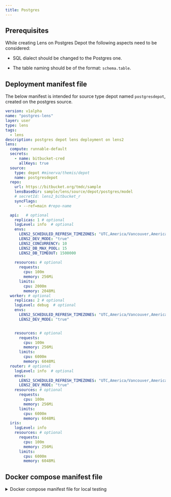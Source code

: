 ```yaml
---
title: Postgres
---
```


## Prerequisites

While creating Lens on Postgres Depot the following aspects need to be considered:

* SQL dialect should be changed to the Postgres one.

* The table naming should be of the format: `schema.table`.

## Deployment manifest file

The below manifest is intended for source type depot named `postgresdepot`, created on the postgres source.

```yaml
version: v1alpha
name: "postgres-lens"
layer: user
type: lens
tags:
  - lens
description: postgres depot lens deployment on lens2
lens:
  compute: runnable-default
  secrets:
    - name: bitbucket-cred
      allKeys: true
  source:
    type: depot #minerva/themis/depot
    name: postgresdepot
  repo:
    url: https://bitbucket.org/tmdc/sample
    lensBaseDir: sample/lens/source/depot/postgres/model 
    # secretId: lens2_bitbucket_r
    syncFlags:
      - --ref=main #repo-name

  api:   # optional
    replicas: 1 # optional
    logLevel: info  # optional
    envs:
      LENS2_SCHEDULED_REFRESH_TIMEZONES: "UTC,America/Vancouver,America/Toronto"
      LENS2_DEV_MODE: "true"
      LENS2_CONCURRENCY: 10
      LENS2_DB_MAX_POOL: 15
      LENS2_DB_TIMEOUT: 1500000
      
    resources: # optional
      requests:
        cpu: 100m
        memory: 256Mi
      limits:
        cpu: 2000m
        memory: 2048Mi
  worker: # optional
    replicas: 2 # optional
    logLevel: debug  # optional
    envs:
      LENS2_SCHEDULED_REFRESH_TIMEZONES: "UTC,America/Vancouver,America/Toronto"
      LENS2_DEV_MODE: "true"


    resources: # optional
      requests:
        cpu: 100m
        memory: 256Mi
      limits:
        cpu: 6000m
        memory: 6048Mi
  router: # optional
    logLevel: info  # optional
    envs:
      LENS2_SCHEDULED_REFRESH_TIMEZONES: "UTC,America/Vancouver,America/Toronto"
      LENS2_DEV_MODE: "true"
    resources: # optional
      requests:
        cpu: 100m
        memory: 256Mi
      limits:
        cpu: 6000m
        memory: 6048Mi
  iris:
    logLevel: info  
    resources: # optional
      requests:
        cpu: 100m
        memory: 256Mi
      limits:
        cpu: 6000m
        memory: 6048Mi
```

## Docker compose manifest file

<details>
  <summary>Docker compose manifest file for local testing</summary>

  ```yaml hl_lines="14-16"
  version: "2.2"

  x-lens2-environment: &lens2-environment
    # DataOS
    DATAOS_FQDN: liberal-monkey.dataos.app
    # Overview
    LENS2_NAME: sales360
    LENS2_DESCRIPTION: "Ecommerce use case on Adventureworks sales data"
    LENS2_TAGS: "lens2, ecom, sales and customer insights"
    LENS2_AUTHORS: "iamgroot, iamloki"
    LENS2_SCHEDULED_REFRESH_TIMEZONES: "UTC,America/Vancouver,America/Toronto"
    # Data Source
    LENS2_SOURCE_TYPE: depot
    LENS2_SOURCE_NAME: postgreslens2
    DATAOS_RUN_AS_APIKEY: bGVuc3NzLmUzMDA1ZjMzLTZiZjAtNDY4My05ZjhhLWNhODliZTFhZWJhMQ==
    LENS2_DB_SSL : "true"
    # Log
    LENS2_LOG_LEVEL: error
    CACHE_LOG_LEVEL: "trace"
    # Operation
    LENS2_DEV_MODE: true
    LENS2_DEV_MODE_PLAYGROUND: false
    LENS2_REFRESH_WORKER: true
    LENS2_SCHEMA_PATH: model
    LENS2_PG_SQL_PORT: 5432
    CACHE_DATA_DIR: "/var/work/.store"
    NODE_ENV: production
    LENS2_ALLOW_UNGROUPED_WITHOUT_PRIMARY_KEY: "true"
  services:
    api:
      restart: always
      image: rubiklabs/lens2:0.35.41-05
      ports:
        - 4000:4000
        - 25432:5432
        - 13306:13306
      environment:
        <<: *lens2-environment   
      volumes:
        - ./model:/etc/dataos/work/model
  ```
</details>